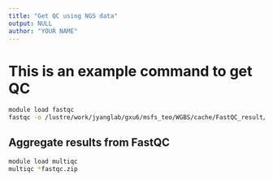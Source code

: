 ```yaml
---
title: "Get QC using NGS data"
output: NULL
author: "YOUR NAME"
---
```


# This is an example command to get QC

```bash
module load fastqc
fastqc -o /lustre/work/jyanglab/gxu6/msfs_teo/WGBS/cache/FastQC_result/maize -f fastq -t 8 SRR6201704_1.fastq.gz SRR6201704_2.fastq.gz > SRR6201704.run.log
```

## Aggregate results from FastQC

```bash
module load multiqc
multiqc *fastqc.zip
```

